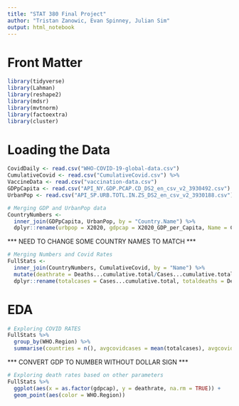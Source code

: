 ```yaml
---
title: "STAT 380 Final Project"
author: "Tristan Zanowic, Evan Spinney, Julian Sim"
output: html_notebook
---
```


# Front Matter
```r
library(tidyverse)
library(Lahman)
library(reshape2)
library(mdsr)
library(mvtnorm)
library(factoextra)
library(cluster)

```

# Loading the Data
```r
CovidDaily <- read.csv("WHO-COVID-19-global-data.csv")
CumulativeCovid <- read.csv("CumulativeCovid.csv") %>%
VaccineData <- read.csv("vaccination-data.csv")
GDPpCapita <- read.csv("API_NY.GDP.PCAP.CD_DS2_en_csv_v2_3930492.csv")
UrbanPop <- read.csv("API_SP.URB.TOTL.IN.ZS_DS2_en_csv_v2_3930188.csv")
```

```r
# Merging GDP and UrbanPop data 
CountryNumbers <-
  inner_join(GDPpCapita, UrbanPop, by = "Country.Name") %>%
  dplyr::rename(urbpop = X2020, gdpcap = X2020_GDP_per_Capita, Name = Country.Name)
```


*** NEED TO CHANGE SOME COUNTRY NAMES TO MATCH ***
```r
# Merging Numbers and Covid Rates 
FullStats <-
  inner_join(CountryNumbers, CumulativeCovid, by = "Name") %>%
  mutate(deathrate = Deaths...cumulative.total/Cases...cumulative.total) %>%
  dplyr::rename(totalcases = Cases...cumulative.total, totaldeaths = Deaths...cumulative.total)
```


# EDA

```r
# Exploring COVID RATES
FullStats %>%
  group_by(WHO.Region) %>%
  summarise(countries = n(), avgcovidcases = mean(totalcases), avgcoviddeaths = mean(totaldeaths), deathrate = (avgcoviddeaths/avgcovidcases))
```

*** CONVERT GDP TO NUMBER WITHOUT DOLLAR SIGN ***
```r
# Exploring death rates based on other parameters
FullStats %>%
  ggplot(aes(x = as.factor(gdpcap), y = deathrate, na.rm = TRUE)) +
  geom_point(aes(color = WHO.Region)) 
```






